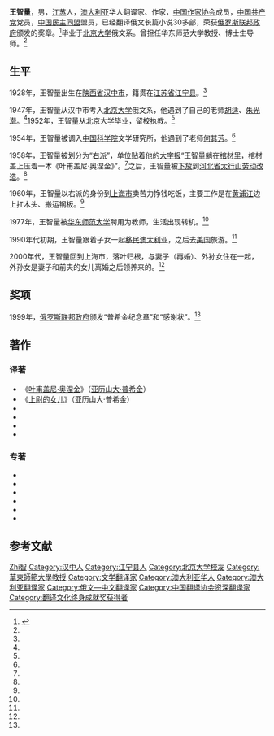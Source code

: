 {{Infobox writer <!-- see Template:Infobox writer -->
| 图像     = 
| 图像说明 = 
| 姓名     = 王智量
| 原文名称 = 
| 笔名     = 
| 原名     = 
| 出生     = {{birth year and age|1928|6}}
| 出生地点 = {{ROC}}[[陕西省_(中華民國)|陕西省]][[汉中市|汉中市]]
| 逝世     = <!--卒年在前生年在后{{death date and age|}} 或{{Death year and age| }}-->
| 逝世地点 = 
| 职业     = 翻译家
| 国籍     = {{AUS}}
| 语言     = 中文、俄文
| 母校     = [[北京大学|北京大学]]
| 创作时期 = 1952年至今
| 体裁     = 小说
| 主题     = 
| 文学运动 = 
| 代表作   = 《叶甫盖尼·奥涅金》
| 父母     = 
| 配偶     =  <!--{{marriage|姓名|年份}} -->
| 伴侣     = 
| 子女     = 
| 亲属     = 
| 受影响于 = 
| 施影响于 = 
| 奖项     = <!--  {{Awards|award= |year= |title= }} -->
| 官方网站 = <!--  {{URL|website}} -->
| 签名     =  <!--不需要加[[file:|128px]] -->
}}

'''王智量'''{{BD|1928年|6月|||catIdx=W王}}，男，[[江苏省|江苏]]人，[[澳大利亚|澳大利亚]]华人翻译家、作家，[[中国作家协会|中国作家协会]]成员，[[中国共产党|中国共产党]]党员，[[中国民主同盟|中国民主同盟]]盟员，已经翻译俄文长篇小说30多部，荣获[[俄罗斯联邦政府|俄罗斯联邦政府]]颁发的奖章。<ref name="panda">{{cite journal | author =鲁礼敏 | title =《翻译家王智量：想要幸福，先得学会受苦》| journal =《老年人》 | volume =1 | year =2014 | pages =18-19 | issn =1007-2616}}</ref>毕业于[[北京大学|北京大学]]俄文系。曾担任华东师范大学教授、博士生导师。<ref name="panda"/>

== 生平 ==
1928年，王智量出生在[[陕西省_(中華民國)|陕西省]][[汉中市|汉中市]]，籍贯在[[江苏省|江苏省]][[江宁县|江宁县]]。<ref name="panda"/>

1947年，王智量从汉中市考入[[北京大学|北京大学]]俄文系，他遇到了自己的老师[[胡适|胡适]]、[[朱光潜|朱光潜]]。<ref name="panda"/>1952年，王智量从北京大学毕业，留校执教。<ref name="panda"/>

1954年，王智量被调入[[中国科学院|中国科学院]]文学研究所，他遇到了老师[[何其芳|何其芳]]。<ref name="panda"/>

1958年，王智量被划分为“[[右派|右派]]”，单位贴着他的[[大字报|大字报]]“王智量躺在[[棺材|棺材]]里，棺材盖上压着一本《叶甫盖尼·奥涅金》”。<ref name="panda"/>之后，王智量被[[下放|下放]]到[[河北省|河北省]][[太行山|太行山]][[劳动改造|劳动改造]]。<ref name="panda"/>

1960年，王智量以右派的身份到[[上海市|上海市]]卖苦力挣钱吃饭，主要工作是在[[黄浦江|黄浦江]]边上扛木头、搬运钢板。<ref name="panda"/>

1977年，王智量被[[华东师范大学|华东师范大学]]聘用为教师，生活出现转机。<ref name="panda"/>

1990年代初期，王智量跟着子女一起[[移民|移民]][[澳大利亚|澳大利亚]]，之后去[[美国|美国]]旅游。<ref name="panda"/>

2000年代，王智量回到上海市，落叶归根，与妻子（再婚）、外孙女住在一起，外孙女是妻子和前夫的女儿离婚之后领养来的。<ref name="panda"/>

== 奖项 ==
1999年，[[俄罗斯联邦政府|俄罗斯联邦政府]]颁发“普希金纪念章”和“感谢状”。<ref name="panda"/>

== 著作 ==
=== 译著 ===
* 《[[叶甫盖尼·奥涅金|叶甫盖尼·奥涅金]]》（[[亚历山大·普希金|亚历山大·普希金]]）
* 《[[上尉的女儿|上尉的女儿]]》（亚历山大·普希金）
* {{cite book |author=列夫·托尔斯泰 |title=《安娜·卡列尼娜》|date=2013-08-01 |publisher=华东师范大学出版社 |location=上海市 |isbn=9787567507203}}
* {{cite book |author=[[伊万·屠格涅夫|伊万·屠格涅夫]] |title=《贵族之家·前夜》|date=2013-08-01 |publisher=华东师范大学出版社 |location=上海市 |isbn=9787567507159}}
* {{cite book |author=伊万·屠格涅夫 |title=《屠格涅夫散文诗》|date=2013-08-01 |publisher=华东师范大学出版社 |location=上海市 |isbn=9787567506824}}
* {{cite book |author=[[米哈伊尔·莱蒙托夫|米哈伊尔·莱蒙托夫]] |title=《莱蒙托夫叙事诗集》|date=2013-08-01 |publisher=华东师范大学出版社 |location=上海市|isbn=9787567507944}}

=== 专著 ===
* {{cite book |author=王智量 |title=《饥饿的山村》|date=2013-08-01 |publisher=华东师范大学出版社 |location=上海市|isbn=9787567507517}}
* {{cite book |author=王智量 |title=《19世纪俄国文学史》|date=2013-12-01 |publisher=华东师范大学出版社 |location=上海市|isbn=9787567512627}}
* {{cite book |author=王智量 |title=《智量文论集》|date=2013-11-01 |publisher=华东师范大学出版社 |location=上海市|isbn=9787567511361}}
* {{cite book |author=王智量 |title=《往事与怀念》|date=2013-08-01 |publisher=广西师范大学出版社 |location=南宁市|isbn=9787549538553 }}
* {{cite book |author=王智量 |title=《人海漂浮散记》|date=2013-08-01 |publisher=华东师范大学出版社 |location=上海市 |isbn=9787567507142}}
* {{cite book |author=王智量 |title=《海市蜃楼墨尔本》|date=2013-08-01 |publisher=华东师范大学出版社 |location=上海市 |isbn=9787567507135}}

== 参考文献 ==
{{reflist}}

{{翻译文化终身成就奖获得者}}

{{Authority control}}
{{DEFAULTSORT:Wang王}}
[[Category:王姓|Zhi智]]
[[Category:汉中人|Category:汉中人]]
[[Category:江宁县人|Category:江宁县人]]
[[Category:北京大学校友|Category:北京大学校友]]
[[Category:華東師範大學教授|Category:華東師範大學教授]]
[[Category:文学翻译家|Category:文学翻译家]]
[[Category:澳大利亚华人|Category:澳大利亚华人]]
[[Category:澳大利亚翻译家|Category:澳大利亚翻译家]]
[[Category:俄文—中文翻译家|Category:俄文—中文翻译家]]
[[Category:中国翻译协会资深翻译家|Category:中国翻译协会资深翻译家]]
[[Category:翻译文化终身成就奖获得者|Category:翻译文化终身成就奖获得者]]